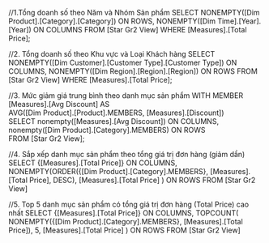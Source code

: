 ﻿//1.Tổng doanh số theo Năm và Nhóm Sản phẩm
SELECT NONEMPTY([Dim Product].[Category].[Category]) ON ROWS,
NONEMPTY([Dim Time].[Year].[Year]) ON COLUMNS
FROM [Star Gr2 View]
WHERE [Measures].[Total Price];

//2. Tổng doanh số theo Khu vực và Loại Khách hàng
SELECT NONEMPTY([Dim Customer].[Customer Type].[Customer Type]) ON COLUMNS,
NONEMPTY([Dim Region].[Region].[Region]) ON ROWS
FROM [Star Gr2 View]
WHERE [Measures].[Total Price];

//3. Mức giảm giá trung bình theo danh mục sản phẩm
WITH MEMBER [Measures].[Avg Discount] AS  
			AVG([Dim Product].[Product].MEMBERS, [Measures].[Discount])  
SELECT 
    nonempty([Measures].[Avg Discount]) ON COLUMNS,  
    nonempty([Dim Product].[Category].MEMBERS) ON ROWS  
FROM [Star Gr2 View];

//4. Sắp xếp danh mục sản phẩm theo tổng giá trị đơn hàng (giảm dần)
SELECT	{[Measures].[Total Price]} ON COLUMNS,
		NONEMPTY(ORDER({[Dim Product].[Category].MEMBERS}, 
						[Measures].[Total Price], 
						DESC), 
						[Measures].[Total Price]
		) ON ROWS
FROM [Star Gr2 View]

//5.  Top 5 danh mục sản phẩm có tổng giá trị đơn hàng (Total Price) cao nhất
SELECT {[Measures].[Total Price]} ON COLUMNS,
		TOPCOUNT(
        NONEMPTY({[Dim Product].[Category].MEMBERS}, [Measures].[Total Price]), 
        5, 
        [Measures].[Total Price]
		) ON ROWS
FROM [Star Gr2 View]





















